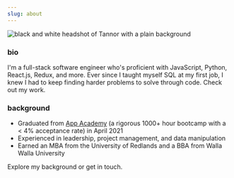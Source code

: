 ```yaml
---
slug: about
---
```



![black and white headshot of Tannor with a plain background](images/me-4.png "Tannor's Head Shot")

### bio
I'm a full-stack software engineer who's proficient with JavaScript, Python, React.js, Redux, <Link to='/technologies'>and more</Link>. Ever since I taught myself SQL at my first job, I knew I had to keep finding harder problems to solve through code. Check out <Link to='/projects'>my work</Link>.

### background
- Graduated from [App Academy](https://www.appacademy.io/) (a rigorous 1000+ hour bootcamp with a < 4% acceptance rate) in April 2021
- Experienced in leadership, project management, and data manipulation
- Earned an MBA from the University of Redlands and a BBA from Walla Walla University

<Link to='/resume'>Explore my background</Link> or <Links to='/contact'>get in touch</Link>.
